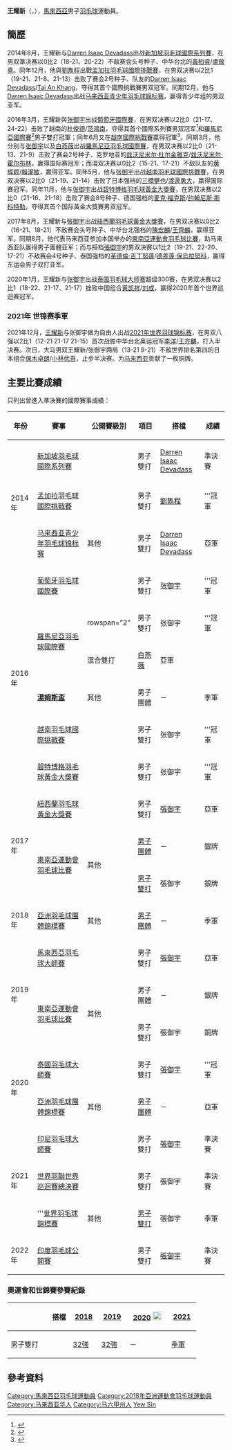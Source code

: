 {{noteTA|G1=Badminton}}
{{Infobox 羽球選手
| playername              = 王耀新<br/>{{lang|en|Ong Yew Sin}}
| image                   = 
| size                    = 
| caption                 = 
| birth_name              = 
| date_of_birth           = {{birth_date_and_age|1995|1|30}}
| place_of_birth          = {{MAS}}[[马六甲|马六甲]]
| residence               =
| height                  = 
| weight                  = 
| handedness              = 
| country                 = {{MAS}}
| years_started           = 
| coach                   = 
| event                   = 男子雙打、混合雙打
| highest_ranking         = 第10位（男雙-[[张御宇|张御宇]]）
| date_of_highest_ranking = 2021年12月21日 <ref name="highest-ranking">[http://bwfcontent.tournamentsoftware.com/ranking/player.aspx?id=11308&player=206101 BWF World Ranking - Ranking of Yew Sin ONG (84064)]{{en}}</ref>
| current_ranking         = 第10位（男雙-[[张御宇|张御宇]]）<br/>第161位（混双-[[吴柳莹|吴柳莹]]）
| date_of_current_ranking = 2022年5月17日<ref>[https://bwf.tournamentsoftware.com/ranking/category.aspx?id=30105&category=474 BWF World Ranking - BWF世界排名榜 (5/17/2022) - Men's doubles] {{Wayback|url=https://bwf.tournamentsoftware.com/ranking/category.aspx?id=30105&category=474 |date=20220517062232 }}{{en}}</ref><ref>[https://bwf.tournamentsoftware.com/ranking/category.aspx?id=30105&category=4766 BWF World Ranking - BWF世界排名榜 (5/17/2022) - Mixed doubles]{{en}}</ref>
| played                  = 1勝–1負（男單）<br/>157勝–115負（男雙）<br/>18勝–16負（混雙）
| titles                  = 
| bwf_profile             = 427CBBCD-1482-4114-A89D-7DCADFB0CF74
| bwf_id                  = 84064
| updated                 = 2022年5月17日
}}
{{MedalTableTop|width=286px}}
{{MedalSport | 男子[[羽毛球|羽毛球]]}}
{{MedalCountry | {{MAS}}}}
{{MedalCompetition | [[世界羽毛球錦標賽|世界羽毛球錦標賽]]}}
{{MedalBronze | [[2021年世界羽毛球錦標賽|2021年 韋爾瓦]] | [[2021年世界羽毛球錦標賽男子雙打項目|男子雙打]] }}
{{MedalCompetition | [[汤姆斯盃|汤姆斯盃]]}}
{{MedalBronze| [[2016年汤姆斯盃|2016年 崑山]] | [[2016年汤姆斯盃|男子團體]]}}
{{MedalCompetition | [[亞洲羽毛球團體錦標賽|亞洲羽毛球團體錦標賽]]}}
{{MedalBronze| [[2018年亞洲羽毛球團體錦標賽|2018年 亞羅士打]] | [[2018年亞洲羽毛球團體錦標賽男子團體比賽|男子團體]] }}
{{MedalSilver | [[2020年亞洲羽毛球團體錦標賽|2020年 馬尼拉]] | [[2020年亞洲羽毛球團體錦標賽男子團體比賽|男子團體]]}}
{{MedalCompetition | [[東南亞運動會|東南亞運動會]]}}
{{MedalSilver| [[2017年東南亞運動會|2017年 吉隆坡]] | [[2017年東南亞運動會羽毛球比賽|男子團體]] }}
{{MedalSilver| [[2017年東南亞運動會|2017年 吉隆坡]] | [[2017年東南亞運動會羽毛球比賽|男子雙打]] }}
{{MedalSilver| [[2019年東南亞運動會|2019年 馬尼拉]] | [[2019年東南亞運動會羽毛球比賽|男子團體]] }}
{{MedalBronze| [[2019年東南亞運動會|2019年 馬尼拉]] | [[2019年東南亞運動會羽毛球比賽|男子雙打]] }}
{{MedalCompetition  | [[马来西亚全国羽毛球大奖赛总决赛|马来西亚全国羽毛球大奖赛总决赛]] }}
{{MedalBronze| [[2014年马来西亚全国羽毛球大奖赛总决赛|2014年 瓜拉登嘉樓]] | 男子雙打 }}
{{MedalBronze| [[2015年马来西亚全国羽毛球大奖赛总决赛|2015年 吉隆坡]] | 男子雙打 }}
{{MedalSilver| [[2015年马来西亚全国羽毛球大奖赛总决赛|2015年 吉隆坡]] | 混合雙打 }}
{{MedalGold  | [[2016年马来西亚全国羽毛球大奖赛总决赛|2016年 吉隆坡]] | 男子雙打 }}
{{MedalBronze| [[2016年马来西亚全国羽毛球大奖赛总决赛|2016年 吉隆坡]] | 混合雙打 }}
{{MedalCompetition  | [[马来西亚全国羽毛球锦标赛|马来西亚全国羽毛球锦标赛]] }}
{{MedalGold  | [[2017年马来西亚全国羽毛球锦标赛|2017年 烏魯近打]] | 男子雙打 }}
{{MedalBronze| [[2018年马来西亚全国羽毛球锦标赛|2018年 吉隆坡]] | 男子雙打 }}
{{MedalGold  | [[2019年马来西亚全国羽毛球锦标赛|2019年 霹雳怡保]] | 男子雙打 }}
{{MedalCountry | {{MAS}}[[马六甲|马六甲]]}}
{{MedalCompetition | [[马来西亚运动会|马来西亚运动会]]}}
{{MedalGold  | [[2016年马来西亚运动会|2016年 砂拉越]] | 混合雙打 }}
{{MedalGold  | [[2016年马来西亚运动会|2016年 砂拉越]] | 男子雙打 }}
{{MedalBottom}}
'''王耀新'''（{{lang-en|Ong Yew Sin}}，{{bd|1995年|1月30日}}），[[馬來西亞|馬來西亞]]男子[[羽毛球|羽毛球]]運動員。

==簡歷==
2014年8月，王耀新与[[Darren_Isaac_Devadass|Darren Isaac Devadass]]出战[[2014年新加坡羽毛球國際系列賽|新加坡羽毛球國際系列賽]]，在男双準决赛以0比2（18-21、20-22）不敌赛会头号种子、中华台北的[[黃柏睿|黃柏睿]]/[[盧敬堯|盧敬堯]]。同年12月，他與[[劉雋程|劉雋程]]出戰[[2014年孟加拉羽毛球國際挑戰賽|孟加拉羽毛球國際挑戰賽]]，在男双决赛以2比1（19-21、21-8、21-13）击败了赛会2号种子、队友的[[Darren_Isaac_Devadass|Darren Isaac Devadass]]/[[Tai_An_Khang|Tai An Khang]]，夺得其首个國際挑戰賽男双冠军。同期12月，他与[[Darren_Isaac_Devadass|Darren Isaac Devadass]]出战[[2014年马来西亚青少年羽毛球锦标赛|马来西亚青少年羽毛球锦标赛]]，赢得青少年组的男双亚军。

2016年3月，王耀新與[[张御宇|张御宇]]出战[[2016年葡萄牙羽毛球國際賽|葡萄牙國際賽]]，在男双决赛以2比0（21-17、24-22）击败了越南的[[杜俊德|杜俊德]]/[[范鴻南|范鴻南]]，夺得其首个國際系列賽男双冠军<ref>{{cite news|title=葡萄牙國際羽球賽 大馬奪2冠|url=http://www.chinapress.com.my/20160313/%E8%91%A1%E8%90%84%E7%89%99%E5%9C%8B%E9%9A%9B%E7%BE%BD%E7%90%83%E8%B3%BD-%E5%A4%A7%E9%A6%AC%E5%A5%AA2%E5%86%A0/|agency=中國報|date=2016-03-13|accessdate=2016-06-09|archive-date=2018-09-18|archive-url=https://web.archive.org/web/20180918160814/http://www.chinapress.com.my/20160313/%E8%91%A1%E8%90%84%E7%89%99%E5%9C%8B%E9%9A%9B%E7%BE%BD%E7%90%83%E8%B3%BD-%E5%A4%A7%E9%A6%AC%E5%A5%AA2%E5%86%A0/|dead-url=no}}</ref>和[[2016年羅馬尼亞羽毛球國際賽|羅馬尼亞國際賽]]<ref>{{cite news|title=羅馬尼亞羽球賽 大馬奪3冠1亞|url=http://www.chinapress.com.my/20160320/%E7%BE%85%E9%A6%AC%E5%B0%BC%E4%BA%9E%E7%BE%BD%E7%90%83%E8%B3%BD-%E5%A4%A7%E9%A6%AC%E5%A5%AA3%E5%86%A01%E4%BA%9E/|agency=中國報|date=2016-03-20|accessdate=2016-06-09|archive-date=2016-05-29|archive-url=https://web.archive.org/web/20160529214741/http://www.chinapress.com.my/20160320/%e7%be%85%e9%a6%ac%e5%b0%bc%e4%ba%9e%e7%be%bd%e7%90%83%e8%b3%bd-%e5%a4%a7%e9%a6%ac%e5%a5%aa3%e5%86%a01%e4%ba%9e/|dead-url=no}}</ref>男子雙打冠軍；同年6月又在[[2016年越南羽毛球國際挑戰賽|越南國際挑戰賽]]贏得冠軍<ref>{{cite news|title=耀新/御宇越羽称雄添信心|url=http://www.kwongwah.com.my/?p=151213|agency=光华日报|date=2016-06-06|access-date=2016-06-09|archive-url=https://web.archive.org/web/20160607105816/http://www.kwongwah.com.my/?p=151213|archive-date=2016-06-07|dead-url=yes}}</ref>。同期3月，他分别与[[张御宇|张御宇]]以及[[白燕薇|白燕薇]]出战[[2016年羅馬尼亞羽毛球國際賽|羅馬尼亞羽毛球國際賽]]，在男双决赛以2比0（21-13、21-9）击败了赛会2号种子、克罗地亚的[[兹沃尼米尔·杜尔金雅克|兹沃尼米尔·杜尔金雅克]]/[[兹沃尼米尔·霍尔布林|兹沃尼米尔·霍尔布林]]，赢得国际赛冠军；而混双决赛以0比2（15-21、17-21）不敌队友的[[黄辉颖|黄辉颖]]/[[賴潔敏|賴潔敏]]，赢得亚军。同年5月，他与[[张御宇|张御宇]]出战[[2016年越南羽毛球國際挑戰賽|越南羽毛球國際挑戰賽]]，在男双决赛以2比0（21-19、21-14）击败了日本强档的[[三橋健也|三橋健也]]/[[渡邊勇大|渡邊勇大]]，赢得国际赛冠军。同年11月，他与[[张御宇|张御宇]]出战[[2016年碧特博格羽毛球黃金大獎賽|碧特博格羽毛球黃金大獎賽]]，在男双决赛以2比0（21-16、21-18）击败了赛会8号种子、德国强档的[[麦克·福克斯|麦克·福克斯]]/[[约翰尼斯·斯科特勒|约翰尼斯·斯科特勒]]，夺得其首个国际黃金大獎賽男双冠军。

2017年8月，王耀新与[[張御宇|張御宇]]出战[[2017年紐西蘭羽毛球黃金大獎賽|紐西蘭羽毛球黃金大獎賽]]，在男双决赛以0比2（16-21、18-21）不敌赛会头号种子、中华台北强档的[[陳宏麟|陳宏麟]]/[[王齊麟|王齊麟]]，赢得亚军。同期8月，他代表马来西亚参加本国举办的[[2017年東南亞運動會羽毛球比賽|東南亞運動會羽毛球比賽]]，助马来西亚队赢得男子團體亚军；而与搭档[[張御宇|張御宇]]的男双决赛以1比2（19-21、22-20、17-21）不敌赛会4号种子、泰国强档的[[革德倫·吉丁努蓬|革德倫·吉丁努蓬]]/[[德差蓬·保烏拉努科|德差蓬·保烏拉努科]]，赢得东运会男子双打亚军。

2020年1月，王耀新与[[张御宇|张御宇]]出战[[2020年泰國羽毛球大師賽|泰国羽毛球大师赛]]超级300赛，在男双决赛以2比1（18-22、21-17、21-17）挫败中国组合[[黄凯祥|黄凯祥]]/[[刘成_(羽毛球运动员)|刘成]]，赢得2020年首个世界巡迴赛冠军。

===2021年 世锦赛季軍===
2021年12月，[[王耀新|王耀新]]与张御宇做为自由人出战[[2021年世界羽毛球錦標賽|2021年世界羽球锦标赛]]，在男双八强以2比1（12-21 21-17 21-15）首次战胜中华台北奥运冠军[[李洋_(羽球運動員)|李洋]]/[[王齊麟|王齐麟]]，打入半决赛。次日，大马男双王耀新/张御宇两局（13-21 9-21）不敌世界排名第四的日本组合[[保木卓朗|保木卓朗]]/[[小林優吾|小林优吾]]，止步半决赛。为[[马来西亚|马来西亚]]贡献了一枚铜牌。

==主要比賽成績==
只列出曾進入準決賽的國際賽事成績：
{| class=wikitable style="text-align:center; font-size:small;" 
!width="50"|年份
!width="180"|賽事
!width="80"|公開賽級別
!width="60"|項目
!width="100"|搭檔
!width="50"|成績
|-
!rowspan="3"|2014年
|[[2014年新加坡羽毛球國際系列賽|新加坡羽毛球國際系列賽]]
|{{BWFIS}}
|男子雙打
|[[Darren_Isaac_Devadass|Darren Isaac Devadass]]
|bgcolor="#b8860b"|準決賽
|-
|[[2014年孟加拉羽毛球國際挑戰賽|孟加拉羽毛球國際挑戰賽]]
|{{BWFIC}}
|男子雙打
|[[劉雋程|劉雋程]]
|bgcolor="gold"|'''冠軍
|-
|[[2014年马来西亚青少年羽毛球锦标赛|马来西亚青少年羽毛球锦标赛]]
|其他
|男子雙打
|[[Darren_Isaac_Devadass|Darren Isaac Devadass]]
|bgcolor="silver"|亞軍
|-
!rowspan="6"|2016年
|[[2016年葡萄牙羽毛球國際賽|葡萄牙羽毛球國際賽]]
|{{BWFIS}}
|男子雙打
|[[张御宇|张御宇]]
|bgcolor="gold"|'''冠軍
|-
|rowspan="2"|[[2016年羅馬尼亞羽毛球國際賽|羅馬尼亞羽毛球國際賽]]
|rowspan="2" {{BWFIS}}
|男子雙打
|张御宇
|bgcolor="gold"|'''冠軍
|-
|混合雙打
|[[白燕薇|白燕薇]]
|bgcolor="silver"|亞軍
|-
|'''[[2016年湯姆斯盃|湯姆斯盃]]'''
|其他
|男子團體
|－
|bgcolor="#b8860b"|季軍
|-
|[[2016年越南羽毛球國際挑戰賽|越南羽毛球國際挑戰賽]]
|{{BWFIC}}
|男子雙打
|张御宇
|bgcolor="gold"|'''冠軍
|-
|[[2016年碧特博格羽毛球黃金大獎賽|碧特博格羽毛球黃金大獎賽]]
|{{BWFGPG}}
|男子雙打
|张御宇
|bgcolor="gold"|'''冠軍
|-
!rowspan="3"|2017年
|[[2017年紐西蘭羽毛球黃金大獎賽|紐西蘭羽毛球黃金大獎賽]]
|{{BWFGPG}}
|男子雙打
|[[張御宇|張御宇]]
|bgcolor="silver"|亞軍
|-
|rowspan="2"|[[2017年東南亞運動會羽毛球比賽|東南亞運動會羽毛球比賽]]
|rowspan="2"|其他
|[[2017年東南亞運動會羽毛球男子團體比賽|男子團體]]
|－
|bgcolor="silver"|銀牌
|-
|[[2017年東南亞運動會羽毛球男子雙打比賽|男子雙打]]
|張御宇
|bgcolor="silver"|銀牌
|-
!rowspan="1"|2018年
|[[2018年亞洲羽毛球團體錦標賽|亞洲羽毛球團體錦標賽]]
|其他
|[[2018年亞洲羽毛球團體錦標賽男子團體比賽|男子團體]]
|－
|bgcolor="#b8860b"|季軍
|-
!rowspan="3"|2019年
|[[2019年馬來西亞羽毛球大師賽|馬來西亞羽毛球大師賽]]
|{{BWF500}}
|男子雙打
|[[張御宇|張御宇]]
|bgcolor="silver"|亞軍
|-
|rowspan="2"|[[2019年東南亞運動會羽毛球比賽|東南亞運動會羽毛球比賽]]
|rowspan="2"|其他
|男子團體
|－
|bgcolor="silver"|銀牌
|-
|男子雙打
|張御宇
|bgcolor="#b8860b"|銅牌
|-
!rowspan="2"|2020年
|[[2020年泰國羽毛球大師賽|泰國羽毛球大師賽]]
|{{BWF300}}
|男子雙打
|[[張御宇|張御宇]]
|bgcolor="gold"|'''冠軍
|-
|[[2020年亞洲羽毛球團體錦標賽|亞洲羽毛球團體錦標賽]]
|其他
|[[2020年亞洲羽毛球團體錦標賽男子團體比賽|男子團體]]
|－
|bgcolor="silver"|亞軍
|-
!rowspan="3"|2021年
|[[2021年印度尼西亞羽毛球大師賽|印尼羽毛球大師賽]]
|{{BWF750}}
|男子雙打
|[[張御宇|張御宇]]
|bgcolor="#b8860b"|準決賽
|-
|[[2021年世界羽聯世界巡迴賽總決賽|世界羽聯世界巡迴賽總決賽]]
|{{BWFWF}}
|男子雙打
|張御宇
|bgcolor="#b8860b"|準決賽
|-
|'''[[2021年世界羽毛球錦標賽|世界羽毛球錦標賽]]
|其他
|[[2021年世界羽毛球錦標賽男子雙打項目|男子雙打]]
|張御宇
|bgcolor="#b8860b"|季軍
|-
!rowspan="1"|2022年
|[[2022年印度羽毛球公开赛|印度羽毛球公開賽]]
|{{BWF500}}
|男子雙打
|[[張御宇|張御宇]]
|bgcolor="#b8860b"|準決賽
|}
{{BWF賽事級別索引}}

===奧運會和世錦賽參賽紀錄===
{| class=wikitable style="text-align:center; font-size:small;" 
!
!搭檔
!width="50"|[[2018年世界羽毛球錦標賽|2018]]
!width="50"|[[2019年世界羽毛球錦標賽|2019]]
!width="80"|[[2020年夏季奧林匹克運動會羽毛球比賽|2020]] [[File:Olympic_rings_without_rims.svg|20px]]
!width="50"|[[2021年世界羽毛球錦標賽|2021]]
|-
!width="80"|男子雙打
|align="left"|{{nowrap|[[张御宇|张御宇]]}}
|[[2018年世界羽毛球錦標賽男子雙打項目|32強]]
|[[2019年世界羽毛球錦標賽男子雙打項目|32強]]
|－
|bgcolor="#b8860b"|[[2021年世界羽毛球錦標賽男子雙打項目|季軍]]
|}

==參考資料==
{{Portal box|马来西亚|羽毛球}}
{{reflist|2}}

{{DEFAULTSORT:Ong, Yew Sin}}
[[Category:馬來西亞羽毛球運動員|Category:馬來西亞羽毛球運動員]]
[[Category:2018年亞洲運動會羽毛球運動員|Category:2018年亞洲運動會羽毛球運動員]]
[[Category:马来西亚华人|Category:马来西亚华人]]
[[Category:马六甲州人|Category:马六甲州人]]
[[Category:王姓|Yew Sin]]